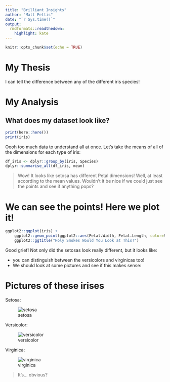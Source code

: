 ```yaml
---
title: "Brilliant Insights"
author: "Matt Pettis"
date: "`r Sys.time()`"
output:
  rmdformats::readthedown:
    highlight: kate
---
```


```r
knitr::opts_chunk$set(echo = TRUE)
```

# My Thesis

I can tell the difference between any of the different iris species!



# My Analysis

## What does my dataset look like?

```r
print(here::here())
print(iris)
```

Oooh too much data to understand all at once.  Let's take the means of all of the dimensions for each type of iris:

```r
df_iris <- dplyr::group_by(iris, Species)
dplyr::summarise_all(df_iris, mean)
```


> Wow!  It looks like setosa has different Petal dimensions!
> Well, at least according to the mean values.  Wouldn't it be nice if we could just see the points and see if anything pops?





# We can see the points!  Here we plot it!

```r
ggplot2::ggplot(iris) +
    ggplot2::geom_point(ggplot2::aes(Petal.Width, Petal.Length, color=Species)) +
    ggplot2::ggtitle("Holy Smokes Would You Look at This!")
```

Good grief!  Not only did the setosas look really different, but it looks like:

- you can distinguish between the versicolors and virginicas too!
- We should look at some pictures and see if this makes sense:



# Pictures of these irises

Setosa:

![setosa](`r file.path(here::here(), "img", "setosa.jpg")`)

Versicolor:

![versicolor](`r file.path(here::here(), "img", "versicolor.jpg")`)

Virginica:

![virginica](`r file.path(here::here(), "img", "virginica.jpg")`)

> It's... obvious?
